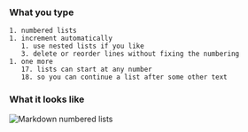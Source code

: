 
### What you type

```
1. numbered lists
1. increment automatically
   1. use nested lists if you like
   3. delete or reorder lines without fixing the numbering
1. one more
   17. lists can start at any number
   18. so you can continue a list after some other text
```

### What it looks like

![Markdown numbered lists](../../images/markdown-numbered-lists.png)
